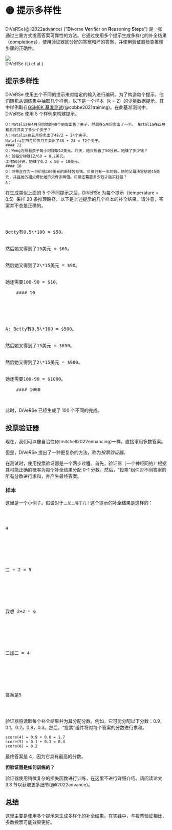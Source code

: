 
# 🟡 提示多样性

DiVeRSe(@li2022advance) ("**Di**verse **Ve**rifier on **R**easoning **S**t**e**ps") 是一张通过三重方式提高答案可靠性的方法。它通过使用多个提示生成多样化的补全结果（completions），使用验证器区分好的答案和坏的答案，并使用验证器检查推理步骤的正确性。

<div style={{ textAlign: "center" }}>
  <Image
    src="/docs/assets/reliability/diverse.webp"
    width={824}
    height={300}
    style={{ width: "750px", margin: "auto" }}
  />
</div>

<div style={{ textAlign: "center" }}>DiVeRSe (Li et al.)</div>

## 提示多样性

DiVeRSe 使用五个不同的提示来对给定的输入进行编码。为了构造每个提示，他们随机从训练集中抽取几个样例。以下是一个样本（k = 2）的少量数据提示，其中样例取自[GSM8K 基准测试](https://raw.githubusercontent.com/openai/grade-school-math/master/grade_school_math/data/train.jsonl)(@cobbe2021training)。在此基准测试中，DiVeRSe 使用 5 个样例来构建提示。

```
Q：Natalia在4月份向她的48个朋友出售了夹子，然后在5月份卖出了一半。 Natalia在四月和五月共卖了多少个夹子？
A：Natalia在五月份卖出了48/2 = 24个夹子。
Natalia在四月和五月共卖出了48 + 24 = 72个夹子。
#### 72
Q：Weng为照看孩子每小时赚取12美元。昨天，她只照看了50分钟。她赚了多少钱？
A：翁每分钟赚12/60 = 0.2美元。
工作50分钟，她赚了0.2 x 50 = 10美元。
#### 10
Q：贝蒂正在为一只价值100美元的新钱包存钱。贝蒂只有一半的钱。她的父母决定给她15美元，并且她的祖父母比她的父母多两倍。贝蒂还需要多少钱才能买钱包？
A：
```

在生成类似上面的 5 个不同提示之后，DiVeRSe 为每个提示（temperature = 0.5）采样 20 条推理路径。以下是上述提示的几个样本的补全结果。请注意，答案并不总是正确的。

<pre>
  <div style={{ backgroundColor: "#d2f4d3" }}>
    <div>Betty有0.5\*100 = $50。</div>
    <div>然后她又得到了15美元 = $65。</div>
    <div>然后她又得到了2\*15美元 = $90。</div>
    <div>她还需要100-90 = $10。</div>
    #### 10
  </div>
</pre>

<pre>
  <div style={{ backgroundColor: "#d2f4d3" }}>
    <div>A: Betty有0.5\*100 = $500。</div>
    <div>然后她又得到了15美元 = $650。</div>
    <div>然后她又得到了2\*15美元 = $900。</div>
    <div>她还需要100-90 = $1000。</div>
    #### 1000
  </div>
</pre>

此时，DiVeRSe 已经生成了 100 个不同的完成。

## 投票验证器

现在，我们可以像自洽性(@mitchell2022enhancing)一样，直接采用多数答案。

但是，DiVeRSe 提出了一种更复杂的方法，称为*投票验证器*。

在测试时，使用投票验证器是一个两步过程。首先，验证器（一个神经网络）根据其可能正确的概率为每个补全结果分配 0-1 分数。然后，“投票”组件对不同答案的所有分数进行求和，并产生最终答案。

### 样本

这里是一个小例子。假设对于`二加二等于几？`这个提示的补全结果是这样的：

<pre>
  <div style={{ backgroundColor: "#d2f4d3" }}>
    <div>4</div>
  </div>
</pre>

<pre>
  <div style={{ backgroundColor: "#d2f4d3" }}>
    <div>二 + 2 = 5</div>
  </div>
</pre>

<pre>
  <div style={{ backgroundColor: "#d2f4d3" }}>
    <div>我想 2+2 = 6</div>
  </div>
</pre>

<pre>
  <div style={{ backgroundColor: "#d2f4d3" }}>
    <div>二加二 = 4</div>
  </div>
</pre>

<pre>
  <div style={{ backgroundColor: "#d2f4d3" }}>
    <div>答案是5</div>
  </div>
</pre>

验证器将读取每个补全结果并为其分配分数。例如，它可能分配以下分数：0.9，0.1，0.2，0.8，0.3。然后，“投票”组件将对每个答案的分数进行求和。

```
score(4) = 0.9 + 0.8 = 1.7
score(5) = 0.1 + 0.3 = 0.4
score(6) = 0.2
```

最终答案是 4，因为它具有最高的分数。

**但验证器是如何训练的？**

验证器使用稍微复杂的损失函数进行训练，在这里不进行详细介绍。请阅读论文 3.3 节以获取更多细节(@li2022advance)。

## 总结

这里主要是使用多个提示来生成多样化的补全结果。在实践中，与投票验证相比，多数投票可能效果更好。
